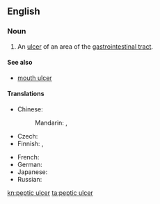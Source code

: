 ==English==
{{wikipedia}}

===Noun===
{{en-noun|head=[[peptic]] [[ulcer]]}}

# {{context|pathology}} An [[ulcer]] of an area of the [[gastrointestinal tract]].

====See also====
* {{qualifier|not to be confused with}} [[mouth ulcer]]

====Translations====
{{trans-top|ulcer}}
* Chinese:
*: Mandarin: {{t|cmn|胃潰瘍|sc=Hani}}, {{t|cmn|胃溃疡|tr=wèikuìyáng|sc=Hani}}
* Czech: {{t-|cs|peptický vřed|m}}
* Finnish: {{t+|fi|mahahaava}}, {{t+|fi|vatsahaava}}
{{trans-mid}}
* French: {{t-|fr|ulcère peptique|m}}
* German: {{t-|de|Magengeschwür|n}}
* Japanese: {{t-|ja|消化性潰瘍|tr=しょうかせいかいよう, shōkaseikaiyō|sc=Jpan}}
* Russian: {{t-|ru|язва желудка|f|tr=jázva želúdka|sc=Cyrl}}
{{trans-bottom}}

[[kn:peptic ulcer]]
[[ta:peptic ulcer]]